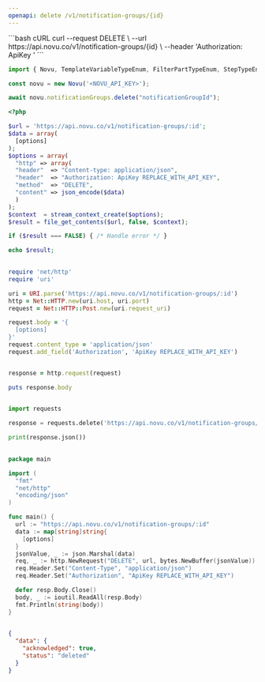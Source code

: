 ```yaml
---
openapi: delete /v1/notification-groups/{id}
---
```



<ApikeyWarning />

<RequestExample>
```bash cURL
curl --request DELETE \
--url https://api.novu.co/v1/notification-groups/{id} \
--header 'Authorization: ApiKey <NOVU_API_KEY>'
```

```javascript Node.js
import { Novu, TemplateVariableTypeEnum, FilterPartTypeEnum, StepTypeEnum } from '@novu/node';

const novu = new Novu('<NOVU_API_KEY>');

await novu.notificationGroups.delete("notificationGroupId");
```

```php PHP
<?php

$url = 'https://api.novu.co/v1/notification-groups/:id';
$data = array(
  [options]
);
$options = array(
  "http" => array(
  "header"  => "Content-type: application/json",
  "header"  => "Authorization: ApiKey REPLACE_WITH_API_KEY",
  "method"  => "DELETE",
  "content" => json_encode($data)
  )
);
$context  = stream_context_create($options);
$result = file_get_contents($url, false, $context);

if ($result === FALSE) { /* Handle error */ }

echo $result;
    
```

```ruby Ruby
require 'net/http'
require 'uri'

uri = URI.parse('https://api.novu.co/v1/notification-groups/:id')
http = Net::HTTP.new(uri.host, uri.port)
request = Net::HTTP::Post.new(uri.request_uri)

request.body = '{
  [options]
}'
request.content_type = 'application/json'
request.add_field('Authorization', 'ApiKey REPLACE_WITH_API_KEY')


response = http.request(request)

puts response.body
    
```

```python Python
import requests

response = requests.delete('https://api.novu.co/v1/notification-groups/:id')

print(response.json())
    
```

```go Go
package main

import (
  "fmt"
  "net/http"
  "encoding/json"
)

func main() {
  url := "https://api.novu.co/v1/notification-groups/:id"
  data := map[string]string{
    [options]
  }
  jsonValue, _ := json.Marshal(data)
  req, _ := http.NewRequest("DELETE", url, bytes.NewBuffer(jsonValue))
  req.Header.Set("Content-Type", "application/json")
  req.Header.Set("Authorization", "ApiKey REPLACE_WITH_API_KEY")

  defer resp.Body.Close()
  body, _ := ioutil.ReadAll(resp.Body)
  fmt.Println(string(body))
}
    
```

</RequestExample>

<ResponseExample>

```json Response
{
  "data": {
    "acknowledged": true,
    "status": "deleted"
  }
}
```

</ResponseExample>